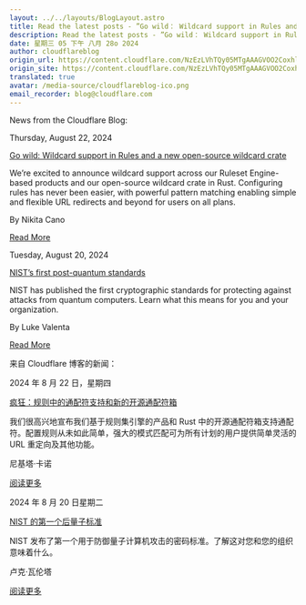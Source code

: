 ```yaml
---
layout: ../../layouts/BlogLayout.astro
title: Read the latest posts - ”Go wild： Wildcard support in Rules and a new open-source wildcard crate”
description: Read the latest posts - ”Go wild： Wildcard support in Rules and a new open-source wildcard crate”
date: 星期三 05 下午 八月 28o 2024
author: cloudflareblog
origin_url: https://content.cloudflare.com/NzEzLVhTQy05MTgAAAGVOO2CoxhlA0yukIe7vmlHcWRfEkp1Z_sAF5MFiSZ-til1mg756MyJTDp1k_khlEdnII6aF8M=
origin_site: https://content.cloudflare.com/NzEzLVhTQy05MTgAAAGVOO2CoxhlA0yukIe7vmlHcWRfEkp1Z_sAF5MFiSZ-til1mg756MyJTDp1k_khlEdnII6aF8M=
translated: true
avatar: /media-source/cloudflareblog-ico.png
email_recorder: blog@cloudflare.com
---
```



<Reference client:only="react" title="Read the latest posts - ”Go wild： Wildcard support in Rules and a new open-source wildcard crate”" url="https://content.cloudflare.com/NzEzLVhTQy05MTgAAAGVOO2CoxhlA0yukIe7vmlHcWRfEkp1Z_sAF5MFiSZ-til1mg756MyJTDp1k_khlEdnII6aF8M=" />

<Detail client:only="react">
	News from the Cloudflare Blog:

Thursday, August 22, 2024

[Go wild: Wildcard support in Rules and a new open-source wildcard crate](https://content.cloudflare.com/NzEzLVhTQy05MTgAAAGVOO2CoxhlA0yukIe7vmlHcWRfEkp1Z_sAF5MFiSZ-til1mg756MyJTDp1k_khlEdnII6aF8M=)

We’re excited to announce wildcard support across our Ruleset Engine-based products and our open-source wildcard crate in Rust. Configuring rules has never been easier, with powerful pattern matching enabling simple and flexible URL redirects and beyond for users on all plans.

By Nikita Cano

[Read More](https://content.cloudflare.com/NzEzLVhTQy05MTgAAAGVOO2CoxhlA0yukIe7vmlHcWRfEkp1Z_sAF5MFiSZ-til1mg756MyJTDp1k_khlEdnII6aF8M=)

Tuesday, August 20, 2024

[NIST’s first post-quantum standards](https://content.cloudflare.com/NzEzLVhTQy05MTgAAAGVOO2Co_r8SFbPNJGGq_CN89G3rcjQEtiE_VjlaYjRwI5n6hUpDs2ffpOTOWJVf4BR2O1UjwA=)

NIST has published the first cryptographic standards for protecting against attacks from quantum computers. Learn what this means for you and your organization.

By Luke Valenta

[Read More](https://content.cloudflare.com/NzEzLVhTQy05MTgAAAGVOO2Co_r8SFbPNJGGq_CN89G3rcjQEtiE_VjlaYjRwI5n6hUpDs2ffpOTOWJVf4BR2O1UjwA=)


</Detail>

来自 Cloudflare 博客的新闻：

2024 年 8 月 22 日，星期四

[疯狂：规则中的通配符支持和新的开源通配符箱](https://content.cloudflare.com/NzEzLVhTQy05MTgAAAGVOO2CoxhlA0yukIe7vmlHcWRfEkp1Z_sAF5MFiSZ-til1mg756MyJTDp1k_khlEdnII6aF8M=)

我们很高兴地宣布我们基于规则集引擎的产品和 Rust 中的开源通配符箱支持通配符。配置规则从未如此简单，强大的模式匹配可为所有计划的用户提供简单灵活的 URL 重定向及其他功能。

尼基塔·卡诺

[阅读更多](https://content.cloudflare.com/NzEzLVhTQy05MTgAAAGVOO2CoxhlA0yukIe7vmlHcWRfEkp1Z_sAF5MFiSZ-til1mg756MyJTDp1k_khlEdnII6aF8M=)

2024 年 8 月 20 日星期二

[NIST 的第一个后量子标准](https://content.cloudflare.com/NzEzLVhTQy05MTgAAAGVOO2Co_r8SFbPNJGGq_CN89G3rcjQEtiE_VjlaYjRwI5n6hUpDs2ffpOTOWJVf4BR2O1UjwA=)

NIST 发布了第一个用于防御量子计算机攻击的密码标准。了解这对您和您的组织意味着什么。

卢克·瓦伦塔

[阅读更多](https://content.cloudflare.com/NzEzLVhTQy05MTgAAAGVOO2Co_r8SFbPNJGGq_CN89G3rcjQEtiE_VjlaYjRwI5n6hUpDs2ffpOTOWJVf4BR2O1UjwA=)


